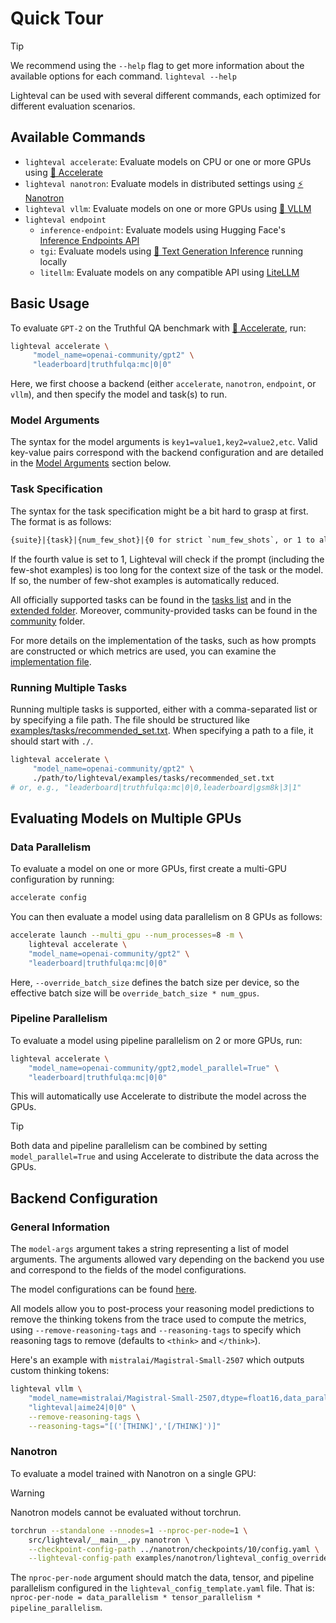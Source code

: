 # Quick Tour

> [!TIP]
> We recommend using the `--help` flag to get more information about the
> available options for each command.
> `lighteval --help`

Lighteval can be used with several different commands, each optimized for different evaluation scenarios.

## Available Commands

- `lighteval accelerate`: Evaluate models on CPU or one or more GPUs using [🤗
  Accelerate](https://github.com/huggingface/accelerate)
- `lighteval nanotron`: Evaluate models in distributed settings using [⚡️
  Nanotron](https://github.com/huggingface/nanotron)
- `lighteval vllm`: Evaluate models on one or more GPUs using [🚀
  VLLM](https://github.com/vllm-project/vllm)
- `lighteval endpoint`
    - `inference-endpoint`: Evaluate models using Hugging Face's [Inference Endpoints API](https://huggingface.co/inference-endpoints/dedicated)
    - `tgi`: Evaluate models using [🔗 Text Generation Inference](https://huggingface.co/docs/text-generation-inference/en/index) running locally
    - `litellm`: Evaluate models on any compatible API using [LiteLLM](https://www.litellm.ai/)

## Basic Usage

To evaluate `GPT-2` on the Truthful QA benchmark with [🤗
  Accelerate](https://github.com/huggingface/accelerate), run:

```bash
lighteval accelerate \
     "model_name=openai-community/gpt2" \
     "leaderboard|truthfulqa:mc|0|0"
```

Here, we first choose a backend (either `accelerate`, `nanotron`, `endpoint`, or `vllm`), and then specify the model and task(s) to run.

### Model Arguments

The syntax for the model arguments is `key1=value1,key2=value2,etc`.
Valid key-value pairs correspond with the backend configuration and are detailed in the [Model Arguments](#model-arguments) section below.

### Task Specification

The syntax for the task specification might be a bit hard to grasp at first. The format is as follows:

```txt
{suite}|{task}|{num_few_shot}|{0 for strict `num_few_shots`, or 1 to allow truncation if context size is too small}
```

If the fourth value is set to 1, Lighteval will check if the prompt (including the few-shot examples) is too long for the context size of the task or the model.
If so, the number of few-shot examples is automatically reduced.

All officially supported tasks can be found in the [tasks list](available-tasks) and in the
[extended folder](https://github.com/huggingface/lighteval/tree/main/src/lighteval/tasks/extended).
Moreover, community-provided tasks can be found in the
[community](https://github.com/huggingface/lighteval/tree/main/community_tasks) folder.

For more details on the implementation of the tasks, such as how prompts are constructed or which metrics are used, you can examine the
[implementation file](https://github.com/huggingface/lighteval/blob/main/src/lighteval/tasks/default_tasks.py).

### Running Multiple Tasks

Running multiple tasks is supported, either with a comma-separated list or by specifying a file path.
The file should be structured like [examples/tasks/recommended_set.txt](https://github.com/huggingface/lighteval/blob/main/examples/tasks/recommended_set.txt).
When specifying a path to a file, it should start with `./`.

```bash
lighteval accelerate \
     "model_name=openai-community/gpt2" \
     ./path/to/lighteval/examples/tasks/recommended_set.txt
# or, e.g., "leaderboard|truthfulqa:mc|0|0,leaderboard|gsm8k|3|1"
```

## Evaluating Models on Multiple GPUs

### Data Parallelism

To evaluate a model on one or more GPUs, first create a multi-GPU configuration by running:

```bash
accelerate config
```

You can then evaluate a model using data parallelism on 8 GPUs as follows:

```bash
accelerate launch --multi_gpu --num_processes=8 -m \
    lighteval accelerate \
    "model_name=openai-community/gpt2" \
    "leaderboard|truthfulqa:mc|0|0"
```

Here, `--override_batch_size` defines the batch size per device, so the effective
batch size will be `override_batch_size * num_gpus`.

### Pipeline Parallelism

To evaluate a model using pipeline parallelism on 2 or more GPUs, run:

```bash
lighteval accelerate \
    "model_name=openai-community/gpt2,model_parallel=True" \
    "leaderboard|truthfulqa:mc|0|0"
```

This will automatically use Accelerate to distribute the model across the GPUs.

> [!TIP]
> Both data and pipeline parallelism can be combined by setting
> `model_parallel=True` and using Accelerate to distribute the data across the
> GPUs.

## Backend Configuration

### General Information

The `model-args` argument takes a string representing a list of model
arguments. The arguments allowed vary depending on the backend you use and
correspond to the fields of the model configurations.

The model configurations can be found [here](./package_reference/models).

All models allow you to post-process your reasoning model predictions
to remove the thinking tokens from the trace used to compute the metrics,
using `--remove-reasoning-tags` and `--reasoning-tags` to specify which
reasoning tags to remove (defaults to `<think>` and `</think>`).

Here's an example with `mistralai/Magistral-Small-2507` which outputs custom
thinking tokens:

```bash
lighteval vllm \
    "model_name=mistralai/Magistral-Small-2507,dtype=float16,data_parallel_size=4" \
    "lighteval|aime24|0|0" \
    --remove-reasoning-tags \
    --reasoning-tags="[('[THINK]','[/THINK]')]"
```

### Nanotron

To evaluate a model trained with Nanotron on a single GPU:

> [!WARNING]
> Nanotron models cannot be evaluated without torchrun.

```bash
torchrun --standalone --nnodes=1 --nproc-per-node=1 \
    src/lighteval/__main__.py nanotron \
    --checkpoint-config-path ../nanotron/checkpoints/10/config.yaml \
    --lighteval-config-path examples/nanotron/lighteval_config_override_template.yaml
```

The `nproc-per-node` argument should match the data, tensor, and pipeline
parallelism configured in the `lighteval_config_template.yaml` file.
That is: `nproc-per-node = data_parallelism * tensor_parallelism *
pipeline_parallelism`.
